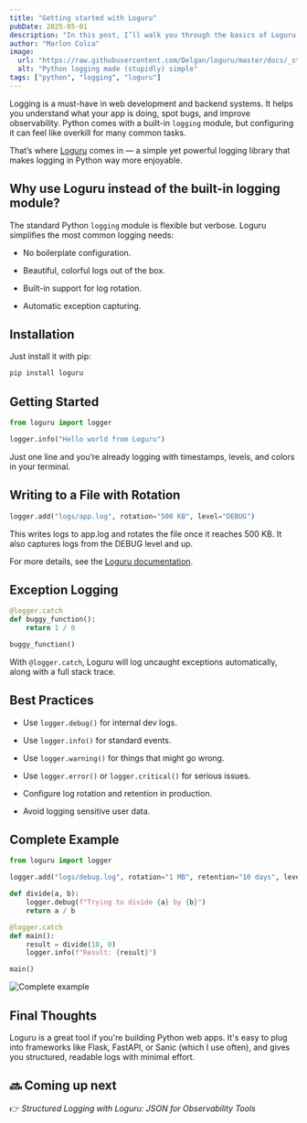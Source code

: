 ```yaml
---
title: "Getting started with Loguru"
pubDate: 2025-05-01
description: "In this post, I’ll walk you through the basics of Loguru and how to use it to level up your logging game."
author: "Marlon Colca"
image:
  url: "https://raw.githubusercontent.com/Delgan/loguru/master/docs/_static/img/logo.png"
  alt: "Python logging made (stupidly) simple"
tags: ["python", "logging", "loguru"]
---
```



Logging is a must-have in web development and backend systems. It helps you understand what your app is doing, spot bugs, and improve observability. Python comes with a built-in `logging` module, but configuring it can feel like overkill for many common tasks.

That’s where [Loguru](https://github.com/Delgan/loguru) comes in — a simple yet powerful logging library that makes logging in Python way more enjoyable.

## Why use Loguru instead of the built-in logging module?

The standard Python `logging` module is flexible but verbose. Loguru simplifies the most common logging needs:

- No boilerplate configuration.

- Beautiful, colorful logs out of the box.

- Built-in support for log rotation.

- Automatic exception capturing.

## Installation

Just install it with pip:

```sh
pip install loguru
```

## Getting Started

```python
from loguru import logger

logger.info("Hello world from Loguru")
```

Just one line and you’re already logging with timestamps, levels, and colors in your terminal.

## Writing to a File with Rotation

```python
logger.add("logs/app.log", rotation="500 KB", level="DEBUG")
```

This writes logs to app.log and rotates the file once it reaches 500 KB. It also captures logs from the DEBUG level and up.

For more details, see the <a href="https://loguru.readthedocs.io/en/stable/overview.html#easier-file-logging-with-rotation-retention-compression" target="_blank" rel="noopener noreferrer">Loguru documentation</a>.

## Exception Logging

```python
@logger.catch
def buggy_function():
    return 1 / 0

buggy_function()
```

With `@logger.catch`, Loguru will log uncaught exceptions automatically, along with a full stack trace.

## Best Practices

- Use `logger.debug()` for internal dev logs.

- Use `logger.info()` for standard events.

- Use `logger.warning()` for things that might go wrong.

- Use `logger.error()` or `logger.critical()` for serious issues.

- Configure log rotation and retention in production.

- Avoid logging sensitive user data.

## Complete Example

```python
from loguru import logger

logger.add("logs/debug.log", rotation="1 MB", retention="10 days", level="DEBUG")

def divide(a, b):
    logger.debug(f"Trying to divide {a} by {b}")
    return a / b

@logger.catch
def main():
    result = divide(10, 0)
    logger.info(f"Result: {result}")

main()
```

<Image
  src={finalExample}
  alt="Complete example"
  decoding="async"
  loading="lazy"
  class="zoomable-image"
/>

## Final Thoughts

Loguru is a great tool if you're building Python web apps. It's easy to plug into frameworks like Flask, FastAPI, or Sanic (which I use often), and gives you structured, readable logs with minimal effort.

## 🔜 Coming up next

👉 _Structured Logging with Loguru: JSON for Observability Tools_
